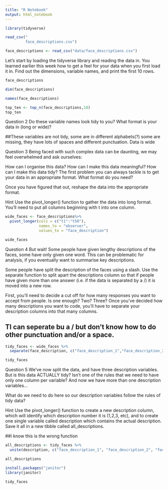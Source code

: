 ```yaml
---
title: "R Notebook"
output: html_notebook
---
```


```r
library(tidyverse)
```

```r
read_csv("
         face_descriptions.csv")
```
```r
face_descriptions <- read_csv("data/face_descriptions.csv")
```
Let’s start by loading the tidyverse library and reading the data in. You learned earlier this week how to get a feel for your data when you first load it in. Find out the dimensions, variable names, and print the first 10 rows.

```r
face_descriptions
```
```r
dim(face_descriptions)
```
```r
names(face_descriptions)
```

```r
top_ten <- top_n(face_descriptions,10)
top_ten
```
Question 2
Do these variable names look tidy to you? What format is your data in (long or wide)?

##These variables are not tidy, some are in different alphabets(?) some are missing, they have lots of spaces and different punctuation.  Data is wide

Question 3
Being faced with such complex data can be daunting, we may feel overwhelmed and ask ourselves:

How can I organise this data?
How can I make this data meaningful?
How can I make this data tidy?
The first problem you can always tackle is to get your data in an appropriate format. What format do you need?

Once you have figured that out, reshape the data into the appropriate format.

Hint Use the pivot_longer() function to gather the data into long format. You’ll need to put all columns beginning with t into one column.

```r
wide_faces <- face_descriptions%>%
  pivot_longer(cols = c("t1":"t50"), 
               names_to = "observer", 
               values_to = "face_description") 

wide_faces
```
Question 4
But wait! Some people have given lengthy descriptions of the faces, some have only given one word. This can be problematic for analysis, if you eventually want to summarise key descriptions.

Some people have split the description of the faces using a slash. Use the separate function to split apart the descriptions column so that if people have given more than one answer (i.e. if the data is separated by a /) it is moved into a new row.

First, you’ll need to decide a cut off for how many responses you want to accept from people. Is one enough? Two? Three? Once you’ve decided how many descriptions you want to code, you’ll have to separate your description columns into that many columns.

## TI can seperate bu a / but don't know how to do other punctuation and/or a space. 

```r
tidy_faces <- wide_faces %>% 
  separate(face_description, c("face_description_1","face_description_2", "face_description_3"), sep = "/")

tidy_faces
```

Question 5
We’ve now split the data, and have three description variables. But is this data ACTUALLY tidy? Isn’t one of the rules that we need to have only one column per variable? And now we have more than one description variables…

What do we need to do here so our description variables follow the rules of tidy data?

Hint Use the pivot_longer() function to create a new description column, which will identify which description number it is (1,2,3, etc), and to create one single variable called description which contains the actual description. Save it all in a new tibble called all_descriptions.

##i know this is the wrong function 
```r
all_descriptions <- tidy_faces %>%
  unite(description, c("face_description_1", "face_description_2", "face_description_3"), sep =":")

all_descriptions


```

```r
install.packages("janitor")
library(janitor)
```

```r
tidy_faces
```

